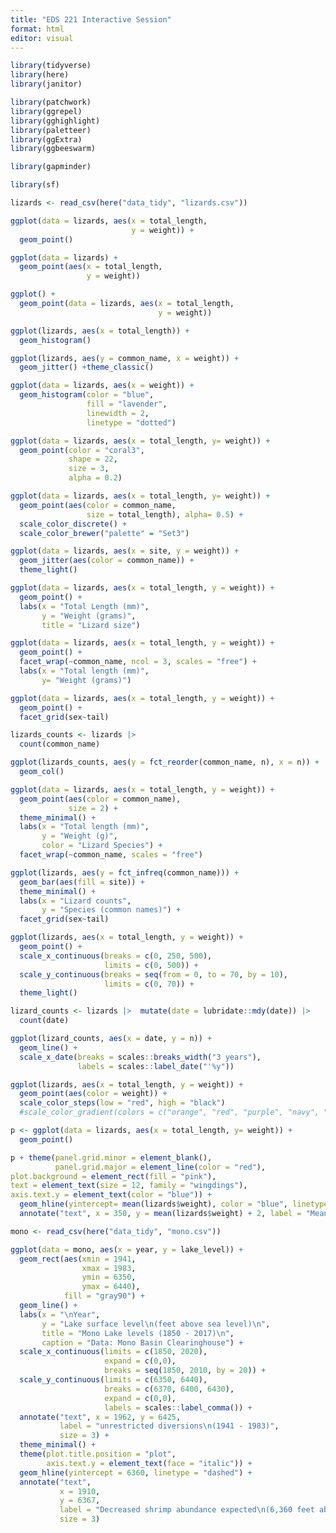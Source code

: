 ```yaml
---
title: "EDS 221 Interactive Session"
format: html
editor: visual
---
```


```r
library(tidyverse)
library(here) 
library(janitor)

library(patchwork)
library(ggrepel)
library(gghighlight)
library(paletteer)
library(ggExtra)
library(ggbeeswarm)

library(gapminder)

library(sf)
```

```r
lizards <- read_csv(here("data_tidy", "lizards.csv"))

```

```r
ggplot(data = lizards, aes(x = total_length,
                           y = weight)) +
  geom_point()

ggplot(data = lizards) +
  geom_point(aes(x = total_length,
                 y = weight))

ggplot() +
  geom_point(data = lizards, aes(x = total_length, 
                                 y = weight))
```

```r
ggplot(lizards, aes(x = total_length)) +
  geom_histogram()
```

```r
ggplot(lizards, aes(y = common_name, x = weight)) +
  geom_jitter() +theme_classic()
```

```r
ggplot(data = lizards, aes(x = weight)) +
  geom_histogram(color = "blue",
                 fill = "lavender",
                 linewidth = 2,
                 linetype = "dotted")
```

```r
ggplot(data = lizards, aes(x = total_length, y= weight)) +
  geom_point(color = "coral3",
             shape = 22, 
             size = 3,
             alpha = 0.2)
```

```r

ggplot(data = lizards, aes(x = total_length, y= weight)) +
  geom_point(aes(color = common_name, 
                 size = total_length), alpha= 0.5) +
  scale_color_discrete() +
  scale_color_brewer("palette" = "Set3")
```

```r
ggplot(data = lizards, aes(x = site, y = weight)) +
  geom_jitter(aes(color = common_name)) +
  theme_light()
```

```r
ggplot(data = lizards, aes(x = total_length, y = weight)) +
  geom_point() +
  labs(x = "Total Length (mm)", 
       y = "Weight (grams)",
       title = "Lizard size") 
```

```r
ggplot(data = lizards, aes(x = total_length, y = weight)) +
  geom_point() +
  facet_wrap(~common_name, ncol = 3, scales = "free") +
  labs(x = "Total length (mm)",
       y= "Weight (grams)")
```

```r
ggplot(data = lizards, aes(x = total_length, y = weight)) +
  geom_point() +
  facet_grid(sex~tail)
```

```r
lizards_counts <- lizards |> 
  count(common_name)

ggplot(lizards_counts, aes(y = fct_reorder(common_name, n), x = n)) +
  geom_col()


```

```r
ggplot(data = lizards, aes(x = total_length, y = weight)) +
  geom_point(aes(color = common_name), 
             size = 2) +
  theme_minimal() +
  labs(x = "Total length (mm)", 
       y = "Weight (g)",
       color = "Lizard Species") +
  facet_wrap(~common_name, scales = "free")
```

```r
ggplot(lizards, aes(y = fct_infreq(common_name))) +
  geom_bar(aes(fill = site)) +
  theme_minimal() +
  labs(x = "Lizard counts",
       y = "Species (common names)") +
  facet_grid(sex~tail)
```

```r
ggplot(lizards, aes(x = total_length, y = weight)) +
  geom_point() +
  scale_x_continuous(breaks = c(0, 250, 500), 
                     limits = c(0, 500)) +
  scale_y_continuous(breaks = seq(from = 0, to = 70, by = 10),
                     limits = c(0, 70)) +
  theme_light()
```

```r
lizard_counts <- lizards |>  mutate(date = lubridate::mdy(date)) |> 
  count(date)

ggplot(lizard_counts, aes(x = date, y = n)) + 
  geom_line() +
  scale_x_date(breaks = scales::breaks_width("3 years"),
               labels = scales::label_date("'%y"))
```

```r
ggplot(lizards, aes(x = total_length, y = weight)) +
  geom_point(aes(color = weight)) +
  scale_color_steps(low = "red", high = "black")
  #scale_color_gradient(colors = c("orange", "red", "purple", "navy", "black"))
```

```r
p <- ggplot(data = lizards, aes(x = total_length, y= weight)) +
  geom_point()

p + theme(panel.grid.minor = element_blank(),
          panel.grid.major = element_line(color = "red"),
plot.background = element_rect(fill = "pink"),
text = element_text(size = 12, family = "wingdings"),
axis.text.y = element_text(color = "blue")) +
  geom_hline(yintercept= mean(lizards$weight), color = "blue", linetype = "dashed") +
  annotate("text", x = 350, y = mean(lizards$weight) + 2, label = "Mean weight")
```

```r
mono <- read_csv(here("data_tidy", "mono.csv")) 
```

```r
ggplot(data = mono, aes(x = year, y = lake_level)) +
  geom_rect(aes(xmin = 1941, 
                xmax = 1983, 
                ymin = 6350, 
                ymax = 6440), 
            fill = "gray90") +
  geom_line() +
  labs(x = "\nYear",
       y = "Lake surface level\n(feet above sea level)\n",
       title = "Mono Lake levels (1850 - 2017)\n",
       caption = "Data: Mono Basin Clearinghouse") +
  scale_x_continuous(limits = c(1850, 2020), 
                     expand = c(0,0),
                     breaks = seq(1850, 2010, by = 20)) +
  scale_y_continuous(limits = c(6350, 6440), 
                     breaks = c(6370, 6400, 6430),
                     expand = c(0,0), 
                     labels = scales::label_comma()) +
  annotate("text", x = 1962, y = 6425, 
           label = "unrestricted diversions\n(1941 - 1983)",
           size = 3) +
  theme_minimal() +
  theme(plot.title.position = "plot",
        axis.text.y = element_text(face = "italic")) +
  geom_hline(yintercept = 6360, linetype = "dashed") +
  annotate("text", 
           x = 1910, 
           y = 6367, 
           label = "Decreased shrimp abundance expected\n(6,360 feet above sea level)",
           size = 3)
```
